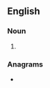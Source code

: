 ==English==

===Noun===
{{head|en|noun form}}

# {{plural of|reviler|lang=en}}

===Anagrams===
* {{anagrams|en|a=eeilrrsv|relivers|resilver|silverer}}
